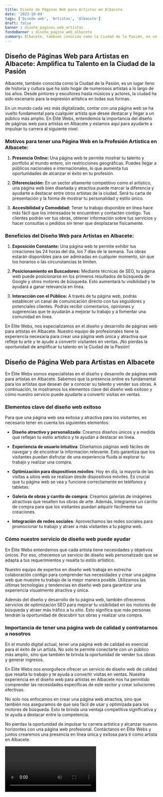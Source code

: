 ```yaml
---
title: Diseño de Páginas Web para Artistas en Albacete
date: '2023-10-04'
tags: ['Diseño web', 'Artistas', 'Albacete']
draft: false
banner : diseño_paginas_web_artistas
fondoBanner : diseño_pagina_web_albacete
summary: Albacete, también conocida como la Ciudad de la Pasión, es un lugar lleno de historia y cultura que ha sido hogar de numerosos artistas a lo largo de los años. Desde pintores y escultores hasta músicos y actores, la ciudad ha sido escenario para la expresión artística en todas sus formas.
---
```


## Diseño de Páginas Web para Artistas en Albacete: Amplifica tu Talento en la Ciudad de la Pasión

Albacete, también conocida como la Ciudad de la Pasión, es un lugar lleno de historia y cultura que ha sido hogar de numerosos artistas a lo largo de los años. Desde pintores y escultores hasta músicos y actores, la ciudad ha sido escenario para la expresión artística en todas sus formas.

En un mundo cada vez más digitalizado, contar con una página web se ha vuelto fundamental para cualquier artista que desee destacar y llegar a un público más amplio. En Élite Webs, entendemos la importancia del diseño de páginas web para artistas en Albacete y estamos aquí para ayudarte a impulsar tu carrera al siguiente nivel.

### Motivos para tener una Página Web en la Profesión Artística en Albacete:

1. **Presencia Online:** Una página web te permite mostrar tu talento y portfolio al mundo entero, sin restricciones geográficas. Puedes llegar a públicos nacionales e internacionales, lo que aumenta tus oportunidades de alcanzar el éxito en tu profesión.

2. **Diferenciación:** En un sector altamente competitivo como el artístico, una página web bien diseñada y atractiva puede marcar la diferencia y ayudarte a destacar entre otros artistas de la ciudad. Será tu carta de presentación y la forma de mostrar tu personalidad y estilo único.

3. **Accesibilidad y Comodidad:** Tener tu trabajo disponible en línea hace más fácil que los interesados te encuentren y contacten contigo. Tus clientes podrán ver tus obras, obtener información sobre tus servicios y hacer consultas o pedidos sin tener que desplazarse físicamente.

### Beneficios del Diseño Web para Artistas en Albacete:

1. **Exposición Constante:** Una página web te permite exhibir tus creaciones las 24 horas del día, los 7 días de la semana. Tus obras estarán disponibles para ser admiradas en cualquier momento, sin que los horarios o las circunstancias te limiten.

2. **Posicionamiento en Buscadores:** Mediante técnicas de SEO, tu página web puede posicionarse en los primeros resultados de búsqueda de Google y otros motores de búsqueda. Esto aumentará tu visibilidad y te ayudará a ganar relevancia en línea.

3. **Interacción con el Público:** A través de tu página web, podrás establecer un canal de comunicación directo con tus seguidores y potenciales clientes. Podrás recibir comentarios, opiniones y sugerencias que te ayudarán a mejorar tu trabajo y a fomentar una comunidad en línea.

En Élite Webs, nos especializamos en el diseño y desarrollo de páginas web para artistas en Albacete. Nuestro equipo de profesionales tiene la experiencia necesaria para crear una página web única y atractiva que refleje tu arte y te ayude a convertir visitantes en ventas. ¡No pierdas la oportunidad de amplificar tu talento en la Ciudad de la Pasión!

<GifSeo />

<Cta />

## Diseño de Página Web para Artistas en Albacete

En Élite Webs somos especialistas en el diseño y desarrollo de páginas web para artistas en Albacete. Sabemos que la presencia online es fundamental para los artistas que desean dar a conocer su talento y vender sus obras. A continuación, te mostramos los elementos clave del diseño web exitoso y cómo nuestro servicio puede ayudarte a convertir visitas en ventas.

### Elementos clave del diseño web exitoso

Para que una página web sea exitosa y atractiva para los visitantes, es necesario tener en cuenta los siguientes elementos:

- **Diseño atractivo y personalizado**: Creamos diseños únicos y a medida que reflejan tu estilo artístico y te ayudan a destacar en línea.

- **Experiencia de usuario intuitiva**: Diseñamos páginas web fáciles de navegar y de encontrar la información relevante. Esto garantiza que los visitantes puedan disfrutar de una experiencia fluida al explorar tu trabajo y realizar una compra.

- **Optimización para dispositivos móviles**: Hoy en día, la mayoría de las visitas a sitios web se realizan desde dispositivos móviles. Es crucial que tu página web se vea y funcione correctamente en teléfonos y tabletas.

- **Galería de obras y carrito de compra**: Creamos galerías de imágenes atractivas que resalten tus obras de arte. Además, integramos un carrito de compra para que los visitantes puedan adquirir fácilmente tus creaciones.

- **Integración de redes sociales**: Aprovechamos las redes sociales para promocionar tu trabajo y atraer a más visitantes a tu página web.

### Cómo nuestro servicio de diseño web puede ayudar

En Élite Webs entendemos que cada artista tiene necesidades y objetivos únicos. Por eso, ofrecemos un servicio de diseño web personalizado que se adapta a tus requerimientos y resalta tu estilo artístico. 

Nuestro equipo de expertos en diseño web trabaja en estrecha colaboración contigo para comprender tus necesidades y crear una página web que muestre tu trabajo de la mejor manera posible. Utilizamos las últimas tecnologías y tendencias en diseño web para garantizar una experiencia visualmente atractiva y única.

Además del diseño y desarrollo de tu página web, también ofrecemos servicios de optimización SEO para mejorar tu visibilidad en los motores de búsqueda y atraer más tráfico a tu sitio. Esto significa que más personas tendrán la oportunidad de descubrir tus obras y realizar una compra.

### Importancia de tener una página web de calidad y contratarnos a nosotros

En el mundo digital actual, tener una página web de calidad es esencial para el éxito de un artista. No solo te permite conectarte con un público más amplio, sino que también te brinda la oportunidad de vender tus obras y generar ingresos.

En Élite Webs nos enorgullece ofrecer un servicio de diseño web de calidad que resalta tu trabajo y te ayuda a convertir visitas en ventas. Nuestra experiencia en el diseño web para artistas en Albacete nos ha permitido comprender las necesidades específicas de este sector y crear soluciones efectivas.

No solo nos enfocamos en crear una página web atractiva, sino que también nos aseguramos de que sea fácil de usar y optimizada para los motores de búsqueda. Esto te brinda una ventaja competitiva significativa y te ayuda a destacar entre la competencia.

No pierdas la oportunidad de impulsar tu carrera artística y alcanzar nuevos horizontes con una página web profesional. Contáctanos en Élite Webs y juntos crearemos una presencia en línea única y exitosa para ti como artista en Albacete.

<Video />

<CtaBot job='Artistas' city='Albacete'/>

<Gmaps query='Albacete+españa+maps' />